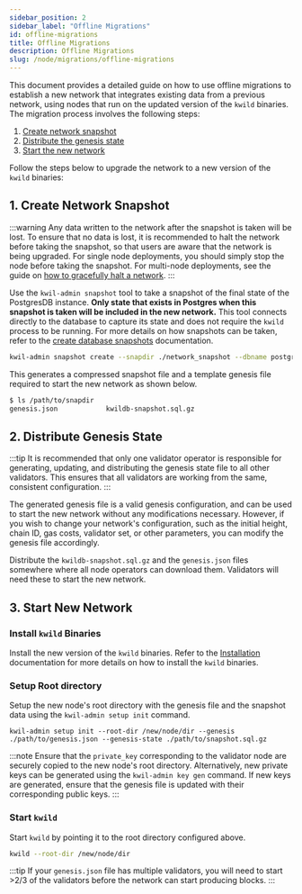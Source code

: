 ```yaml
---
sidebar_position: 2
sidebar_label: "Offline Migrations"
id: offline-migrations
title: Offline Migrations
description: Offline Migrations
slug: /node/migrations/offline-migrations
---
```


This document provides a detailed guide on how to use offline migrations to establish a new network that integrates existing data from a previous network, using nodes that run on the updated version of the `kwild` binaries. The migration process involves the following steps:

1. [Create network snapshot](#create-network-snapshot)
2. [Distribute the genesis state](#distribute-genesis-state)
3. [Start the new network](#start-new-network)

Follow the steps below to upgrade the network to a new version of the `kwild` binaries:

## 1. Create Network Snapshot

:::warning
Any data written to the network after the snapshot is taken will be lost. To ensure that no data is lost, it is recommended to halt the network before taking the snapshot,
so that users are aware that the network is being upgraded. For single node deployments, you should simply stop the node before taking the snapshot.
For multi-node deployments, see the guide on [how to gracefully halt a network](/docs/node/migrations/halting-a-network).
:::

Use the `kwil-admin snapshot` tool to take a snapshot of the final state of the PostgresDB instance. **Only state that exists in Postgres when this
snapshot is taken will be included in the new network.** This tool connects directly to the database to capture its state
and does not require the `kwild` process to be running. For more details on how snapshots can be taken, refer to the
[create database snapshots](/docs/ref/kwild/snapshot/create) documentation.

```sh
kwil-admin snapshot create --snapdir ./network_snapshot --dbname postgres --host localhost --port 5432 --user kwild
```

This generates a compressed snapshot file and a template genesis file required to start the new network as shown below.

```sh
$ ls /path/to/snapdir
genesis.json            kwildb-snapshot.sql.gz
```

## 2. Distribute Genesis State

:::tip
It is recommended that only one validator operator is responsible for generating, updating, and distributing the genesis state file to all other validators.
This ensures that all validators are working from the same, consistent configuration.
:::

The generated genesis file is a valid genesis configuration, and can be used to start the new network without any modifications necessary. However, if you wish to change
your network's configuration, such as the initial height, chain ID, gas costs, validator set, or other parameters, you can modify the genesis file accordingly.



Distribute the `kwildb-snapshot.sql.gz` and the `genesis.json` files somewhere where all node operators can download them. Validators will need these to start the new network. 

## 3. Start New Network

### Install `kwild` Binaries

Install the new version of the `kwild` binaries. Refer to the [Installation](/docs/daemon/installation) documentation for more details on how to install the `kwild` binaries.

### Setup Root directory

Setup the new node's root directory with the genesis file and the snapshot data using the `kwil-admin setup init` command.

```
kwil-admin setup init --root-dir /new/node/dir --genesis ./path/to/genesis.json --genesis-state ./path/to/snapshot.sql.gz
```

:::note
Ensure that the `private_key` corresponding to the validator node are securely copied to the new node's root directory.
Alternatively, new private keys can be generated using the `kwil-admin key gen` command. If new keys are generated,
ensure that the genesis file is updated with their corresponding public keys.
:::

### Start `kwild`

Start `kwild` by pointing it to the root directory configured above.

```bash
kwild --root-dir /new/node/dir
```

:::tip
If your `genesis.json` file has multiple validators, you will need to start >2/3 of the validators before the network can start producing blocks.
:::